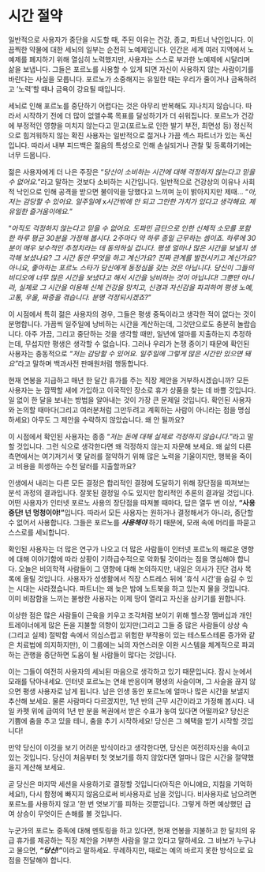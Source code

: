 # 시간 절약

일반적으로 사용자가 중단을 시도할 때, 주된 이유는 건강, 종교, 파트너 낙인입니다. 이 끔찍한 약물에 대한 세뇌의 일부는 순전히 노예제입니다. 인간은 세계 여러 지역에서 노예제를 폐지하기 위해 열심히 노력했지만, 사용자는 스스로 부과한 노예제에 시달리며 삶을 보냅니다. 그들은 포르노를 사용할 수 있게 되면 자신이 사용하지 않는 사람이기를 바란다는 사실을 모릅니다. 포르노가 소중해지는 유일한 때는 우리가 줄이거나 금욕하려고 '노력'할 때나 금욕이 강요될 때입니다.

세뇌로 인해 포르노를 중단하기 어렵다는 것은 아무리 반복해도 지나치지 않습니다. 따라서 시작하기 전에 더 많이 없앨수록 목표를 달성하기가 더 쉬워집니다. 포르노가 건강에 부정적인 영향을 미치지 않는다고 믿고(포르노로 인한 발기 부전, 최면성 등) 정신적으로 힘겨워하지 않는 확진 사용자는 일반적으로 젊거나 가끔 섹스 파트너가 있는 독신입니다. 따라서 내부 피드백은 젊음의 특성으로 인해 손실되거나 관찰 및 등록하기에는 너무 드뭅니다.

젊은 사용자에게 더 나은 주장은 "*당신이 소비하는 시간에 대해 걱정하지 않는다고 믿을 수 없어요.*"라고 말하는 것보다 소비하는 시간입니다. 일반적으로 건강상의 이유나 사회적 낙인으로 인해 공격을 받으면 불이익을 당했다고 느끼며 눈이 밝아지지만 제때...
"*아, 저는 감당할 수 있어요. 일주일에 *x*시간밖에 안 되고 그만한 가치가 있다고 생각해요. 제 유일한 즐거움이에요.*"

"*아직도 걱정하지 않는다고 믿을 수 없어요. 도파민 금단으로 인한 신체적 소모를 포함한 하루 평균 30분을 가정해 봅시다. 2주마다 약 하루 종일 근무하는 셈이죠. 하루에 30분이 매우 보수적인 추정치라는 데 동의하실 겁니다. 평생 얼마나 많은 시간을 보낼지 생각해 보셨나요? 그 시간 동안 무엇을 하고 계신가요? 진짜 관계를 발전시키고 계신가요? 아니요, 좋아하는 포르노 스타가 당신에게 동정심을 갖는 것은 아닙니다. 당신이 그들의 비디오에 너무 많은 시간을 보냈다고 해서 시간을 낭비하는 것이 아닙니다! 그뿐만 아니라, 실제로 그 시간을 이용해 신체 건강을 망치고, 신경과 자신감을 파괴하여 평생 노예, 고통, 우울, 짜증을 겪습니다. 분명 걱정되시겠죠?*"

이 시점에서 특히 젊은 사용자의 경우, 그들은 평생 중독이라고 생각한 적이 없다는 것이 분명합니다. 가끔씩 일주일에 낭비하는 시간을 계산하는데, 그것만으로도 충분히 놀랍습니다. 아주 가끔, 그리고 중단하는 것을 생각할 때만, 일년에 얼마를 지출하는지 추정하는데, 무섭지만 평생은 생각할 수 없습니다. 그러나 우리가 논쟁 중이기 때문에 확인된 사용자는 충동적으로 *"저는 감당할 수 있어요. 일주일에 그렇게 많은 시간만 있으면 돼요"*라고 말하며 백과사전 판매원처럼 행동합니다.

현재 연봉을 지급하고 매년 한 달간 휴가를 주는 직장 제안을 거부하시겠습니까? 모든 사용자는 눈 깜짝할 새에 가입하고 이국적인 장소로 휴가 상품을 찾는 데 바쁠 것입니다. 일 없이 한 달을 보내는 방법을 알아내는 것이 가장 큰 문제일 것입니다. 확인된 사용자와 논의할 때마다(그리고 여러분처럼 그만두려고 계획하는 사람이 아니라는 점을 명심하세요) 아무도 그 제안을 수락하지 않았습니다. 왜 안 될까요?

이 시점에서 확인된 사용자는 종종 "*저는 돈에 대해 실제로 걱정하지 않습니다.*"라고 말할 것입니다. 그런 식으로 생각한다면 왜 걱정하지 않는지 자문해 보세요. 왜 삶의 다른 측면에서는 여기저기서 몇 달러를 절약하기 위해 많은 노력을 기울이지만, 행복을 죽이고 비용을 희생하는 수천 달러를 지출할까요?

인생에서 내리는 다른 모든 결정은 합리적인 결정에 도달하기 위해 장단점을 따져보는 분석 과정의 결과입니다. 잘못된 결정일 수도 있지만 합리적인 추론의 결과일 것입니다. 어떤 사용자가 인터넷 포르노 사용의 장단점을 따져볼 때마다, 답은 열두 번 이상, **"사용 중단! 넌 멍청이야!"**입니다. 따라서 모든 사용자는 원하거나 결정해서가 아니라, 중단할 수 없어서 사용합니다. 그들은 포르노를 ***사용해야*** 하기 때문에, 모래 속에 머리를 파묻고 스스로를 세뇌합니다.

확인된 사용자는 더 많은 연구가 나오고 더 많은 사람들이 인터넷 포르노의 해로운 영향에 대해 이야기함에 따라 상황이 기하급수적으로 악화될 것이라는 점을 명심해야 합니다. 오늘은 비의학적 사람들이 그 영향에 대해 논의하지만, 내일은 의사가 진단 검사 목록에 올릴 것입니다. 사용자가 성생활에서 직장 스트레스 뒤에 '휴식 시간'을 숨길 수 있는 시대는 사라졌습니다. 파트너는 왜 늦은 밤에 노트북을 하고 있는지 물을 것입니다. 이미 비참함을 느끼는 불쌍한 사용자는 이제 땅이 열리고 자신을 삼키기를 원합니다.

이상한 점은 많은 사람들이 근육을 키우고 조각처럼 보이기 위해 헬스장 멤버십과 개인 트레이너에게 많은 돈을 지불할 의향이 있지만(그리고 그들 중 많은 사람들이 상상 속(그리고 실제) 절박함 속에서 의심스럽고 위험한 부작용이 있는 테스토스테론 증가와 같은 치료법에 의지하지만), 이 그룹에는 뇌의 자연스러운 이완 시스템을 체계적으로 파괴하는 관행을 중단하면 도움이 될 사람들이 많다는 것입니다.

이는 그들이 여전히 사용자의 세뇌된 마음으로 생각하고 있기 때문입니다. 잠시 눈에서 모래를 닦아내세요. 인터넷 포르노는 연쇄 반응이며 평생의 사슬이며, 그 사슬을 끊지 않으면 평생 사용자로 남게 됩니다. 남은 인생 동안 포르노에 얼마나 많은 시간을 보낼지 추산해 보세요. 물론 사람마다 다르겠지만, 1년 반의 근무 시간이라고 가정해 봅시다. 내일 카펫 위에 급여의 1년 반 분을 복권에서 받은 수표가 놓여 있다면 어떨까요? 당신은 기쁨에 춤을 추고 있을 테니, 춤을 추기 시작하세요! 당신은 그 혜택을 받기 시작할 것입니다!

만약 당신이 이것을 보기 어려운 방식이라고 생각한다면, 당신은 여전히 ​​자신을 속이고 있는 것입니다. 당신이 처음부터 첫 엿보기를 하지 않았다면 얼마나 많은 시간을 절약했을지 계산해 보세요.

곧 당신은 마지막 세션을 사용하기로 결정할 것입니다(아직은 아니에요, 지침을 기억하세요!), 다시 함정에 빠지지 않음으로써 비사용자로 남을 것입니다. 비사용자로 남으려면 포르노를 사용하지 않고 '한 번 엿보기'를 피하는 것뿐입니다. 그렇게 하면 예상했던 급여 상승이 무엇이든 손해를 볼 것입니다.

누군가의 포르노 중독에 대해 멘토링을 하고 있다면, 현재 연봉을 지불하고 한 달치의 유급 휴가를 제공하는 직장 ​​제안을 거부한 사람을 알고 있다고 말하세요. 그 바보가 누구냐고 물으면, ***"당신!"***이라고 말하세요. 무례하지만, 때로는 예의 바르지 못한 방식으로 요점을 전달해야 합니다.
